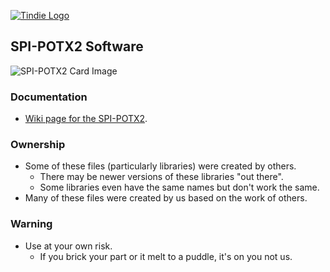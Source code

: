 <a href="https://www.tindie.com/products/land_boards/dual-digital-potentiomer-spi-potx2/" ><img src="http://land-boards.com/blwiki/images/e/eb/Tindie-larges-v2.png" alt="Tindie Logo"></img></a>

== SPI-POTX2 Software ==

<img src="http://land-boards.com/blwiki/images/4/44/SPI-POTX2-640px.jpg" alt="SPI-POTX2 Card Image"></img>

=== Documentation ===

*[http://land-boards.com/wiki/index.php?title=SPI-POTX2 Wiki page for the SPI-POTX2].

=== Ownership ===

* Some of these files (particularly libraries) were created by others.
** There may be newer versions of these libraries "out there".
** Some libraries even have the same names but don't work the same.
* Many of these files were created by us based on the work of others.

=== Warning ===

* Use at your own risk.
** If you brick your part or it melt to a puddle, it's on you not us.
